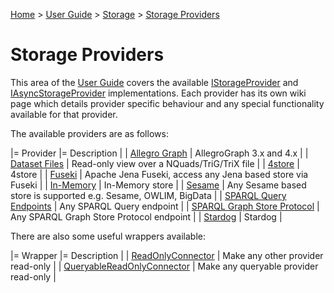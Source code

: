 [[Home]] > [[User Guide]] > [[User Guide/Storage|Storage]] > [[User Guide/Storage/Providers|Storage Providers]]

= Storage Providers =

This area of the [[User Guide]] covers the available [[http://www.dotnetrdf.org/api/index.asp?Topic=VDS.RDF.Storage.IStorageProvider|IStorageProvider]] and [[http://www.dotnetrdf.org/api/index.asp?Topic=VDS.RDF.Storage.IAsyncStorageProvider|IAsyncStorageProvider]] implementations.  Each provider has its own wiki page which details provider specific behaviour and any special functionality available for that provider.

The available providers are as follows:

|= Provider |= Description |
| [[User Guide/Storage/AllegroGraph|Allegro Graph]] | AllegroGraph 3.x and 4.x |
| [[User Guide/Storage/DatasetFile|Dataset Files]] | Read-only view over a NQuads/TriG/TriX file |
| [[User Guide/Storage/4store|4store]] | 4store |
| [[User Guide/Storage/Fuseki|Fuseki]] | Apache Jena Fuseki, access any Jena based store via Fuseki |
| [[User Guide/Storage/InMemory|In-Memory]] | In-Memory store |
| [[User Guide/Storage/Sesame|Sesame]] | Any Sesame based store is supported e.g. Sesame, OWLIM, BigData |
| [[User Guide/Storage/SPARQL Query|SPARQL Query Endpoints]] | Any SPARQL Query endpoint |
| [[User Guide/Storage/SPARQL Graph Store|SPARQL Graph Store Protocol]] | Any SPARQL Graph Store Protocol endpoint |
| [[User Guide/Storage/Stardog|Stardog]] | Stardog |

There are also some useful wrappers available:

|= Wrapper |= Description |
| [[http://www.dotnetrdf.org/api/index.asp?Topic=VDS.RDF.Storage.ReadOnlyConnector|ReadOnlyConnector]] | Make any other provider read-only |
| [[http://www.dotnetrdf.org/api/index.asp?Topic=VDS.RDF.Storage.QueryableReadOnlyConnector|QueryableReadOnlyConnector]] | Make any queryable provider read-only |